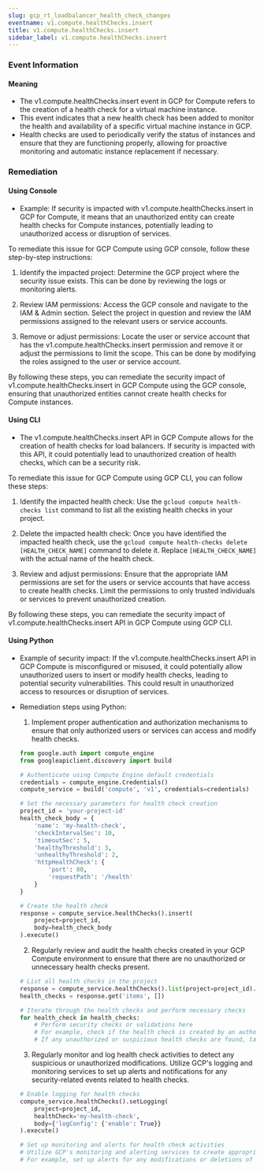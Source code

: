 ```yaml
--- 
slug: gcp_rt_loadbalancer_health_check_changes
eventname: v1.compute.healthChecks.insert
title: v1.compute.healthChecks.insert
sidebar_label: v1.compute.healthChecks.insert
---
```

                       
### Event Information

#### Meaning

- The v1.compute.healthChecks.insert event in GCP for Compute refers to the creation of a health check for a virtual machine instance.
- This event indicates that a new health check has been added to monitor the health and availability of a specific virtual machine instance in GCP.
- Health checks are used to periodically verify the status of instances and ensure that they are functioning properly, allowing for proactive monitoring and automatic instance replacement if necessary.

### Remediation

#### Using Console

- Example: If security is impacted with v1.compute.healthChecks.insert in GCP for Compute, it means that an unauthorized entity can create health checks for Compute instances, potentially leading to unauthorized access or disruption of services.

To remediate this issue for GCP Compute using GCP console, follow these step-by-step instructions:

1. Identify the impacted project: Determine the GCP project where the security issue exists. This can be done by reviewing the logs or monitoring alerts.

2. Review IAM permissions: Access the GCP console and navigate to the IAM & Admin section. Select the project in question and review the IAM permissions assigned to the relevant users or service accounts.

3. Remove or adjust permissions: Locate the user or service account that has the v1.compute.healthChecks.insert permission and remove it or adjust the permissions to limit the scope. This can be done by modifying the roles assigned to the user or service account.

By following these steps, you can remediate the security impact of v1.compute.healthChecks.insert in GCP Compute using the GCP console, ensuring that unauthorized entities cannot create health checks for Compute instances.

#### Using CLI

- The v1.compute.healthChecks.insert API in GCP Compute allows for the creation of health checks for load balancers. If security is impacted with this API, it could potentially lead to unauthorized creation of health checks, which can be a security risk.

To remediate this issue for GCP Compute using GCP CLI, you can follow these steps:

1. Identify the impacted health check: Use the `gcloud compute health-checks list` command to list all the existing health checks in your project.

2. Delete the impacted health check: Once you have identified the impacted health check, use the `gcloud compute health-checks delete [HEALTH_CHECK_NAME]` command to delete it. Replace `[HEALTH_CHECK_NAME]` with the actual name of the health check.

3. Review and adjust permissions: Ensure that the appropriate IAM permissions are set for the users or service accounts that have access to create health checks. Limit the permissions to only trusted individuals or services to prevent unauthorized creation.

By following these steps, you can remediate the security impact of v1.compute.healthChecks.insert API in GCP Compute using GCP CLI.

#### Using Python

- Example of security impact: If the v1.compute.healthChecks.insert API in GCP Compute is misconfigured or misused, it could potentially allow unauthorized users to insert or modify health checks, leading to potential security vulnerabilities. This could result in unauthorized access to resources or disruption of services.

- Remediation steps using Python:
  1. Implement proper authentication and authorization mechanisms to ensure that only authorized users or services can access and modify health checks.
  ```python
  from google.auth import compute_engine
  from googleapiclient.discovery import build

  # Authenticate using Compute Engine default credentials
  credentials = compute_engine.Credentials()
  compute_service = build('compute', 'v1', credentials=credentials)

  # Set the necessary parameters for health check creation
  project_id = 'your-project-id'
  health_check_body = {
      'name': 'my-health-check',
      'checkIntervalSec': 10,
      'timeoutSec': 5,
      'healthyThreshold': 3,
      'unhealthyThreshold': 2,
      'httpHealthCheck': {
          'port': 80,
          'requestPath': '/health'
      }
  }

  # Create the health check
  response = compute_service.healthChecks().insert(
      project=project_id,
      body=health_check_body
  ).execute()
  ```

  2. Regularly review and audit the health checks created in your GCP Compute environment to ensure that there are no unauthorized or unnecessary health checks present.
  ```python
  # List all health checks in the project
  response = compute_service.healthChecks().list(project=project_id).execute()
  health_checks = response.get('items', [])

  # Iterate through the health checks and perform necessary checks
  for health_check in health_checks:
      # Perform security checks or validations here
      # For example, check if the health check is created by an authorized user or service
      # If any unauthorized or suspicious health checks are found, take appropriate actions
  ```

  3. Regularly monitor and log health check activities to detect any suspicious or unauthorized modifications. Utilize GCP's logging and monitoring services to set up alerts and notifications for any security-related events related to health checks.
  ```python
  # Enable logging for health checks
  compute_service.healthChecks().setLogging(
      project=project_id,
      healthCheck='my-health-check',
      body={'logConfig': {'enable': True}}
  ).execute()

  # Set up monitoring and alerts for health check activities
  # Utilize GCP's monitoring and alerting services to create appropriate policies and notifications
  # For example, set up alerts for any modifications or deletions of health checks
  ```


 